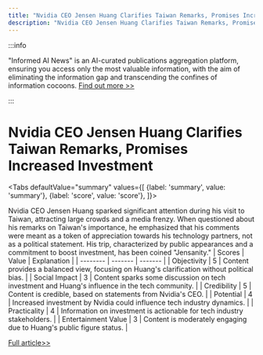 ```yaml
---
title: "Nvidia CEO Jensen Huang Clarifies Taiwan Remarks, Promises Increased Investment"
description: "Nvidia CEO Jensen Huang Clarifies Taiwan Remarks, Promises Increased Investment"
---
```



:::info

"Informed AI News" is an AI-curated publications aggregation platform, ensuring you access only the most valuable information, with the aim of eliminating the information gap and transcending the confines of information cocoons.  [Find out more >>](/docs/guides)

:::

# Nvidia CEO Jensen Huang Clarifies Taiwan Remarks, Promises Increased Investment


<Tabs
	defaultValue="summary"
	values={[
	{label: 'summary', value: 'summary'},
	{label: 'score', value: 'score'},
]}>
<TabItem value="summary">


Nvidia CEO Jensen Huang sparked significant attention during his visit to Taiwan, attracting large crowds and a media frenzy. When questioned about his remarks on Taiwan's importance, he emphasized that his comments were meant as a token of appreciation towards his technology partners, not as a political statement. His trip, characterized by public appearances and a commitment to boost investment, has been coined "Jensanity."
</TabItem>
<TabItem value="score">
	| Scores     | Value   | Explanation |
	| -------- | ------- | ------- |
	| Objectivity  | 5    | Content provides a balanced view, focusing on Huang's clarification without political bias.    |
	| Social Impact | 3     | Content sparks some discussion on tech investment and Huang's influence in the tech community.    |
	| Credibility    | 5    | Content is credible, based on statements from Nvidia's CEO.    |
	| Potential    | 4    | Increased investment by Nvidia could influence tech industry dynamics.    |
	| Practicality    | 4    | Information on investment is actionable for tech industry stakeholders.    |
	| Entertainment Value    | 3    | Content is moderately engaging due to Huang's public figure status.    |
</TabItem>
</Tabs>

[Full article>>](https://today.line.me/tw/v2/article/XYkW5Xk)
